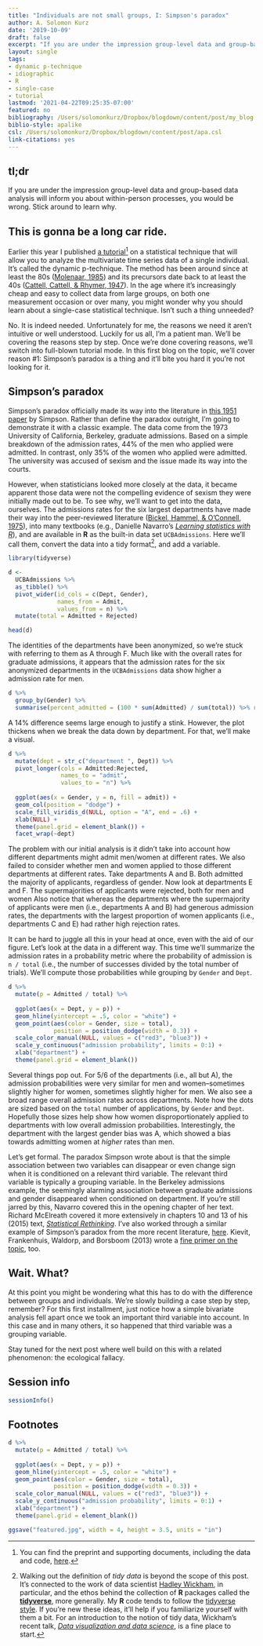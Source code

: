 ```yaml
---
title: "Individuals are not small groups, I: Simpson's paradox"
author: A. Solomon Kurz
date: '2019-10-09'
draft: false
excerpt: "If you are under the impression group-level data and group-based data analysis will inform you about within-person processes, you would be wrong. Stick around to learn why."
layout: single
tags:
- dynamic p-technique
- idiographic
- R
- single-case
- tutorial
lastmod: '2021-04-22T09:25:35-07:00'
featured: no
bibliography: /Users/solomonkurz/Dropbox/blogdown/content/post/my_blog.bib
biblio-style: apalike
csl: /Users/solomonkurz/Dropbox/blogdown/content/post/apa.csl  
link-citations: yes
---
```


## tl;dr

If you are under the impression group-level data and group-based data analysis will inform you about within-person processes, you would be wrong. Stick around to learn why.

## This is gonna be a long car ride.

Earlier this year I published [a tutorial](https://www.sciencedirect.com/science/article/pii/S2212144718301807?via%3Dihub)[^1] on a statistical technique that will allow you to analyze the multivariate time series data of a single individual. It's called the dynamic p-technique. The method has been around since at least the 80s ([Molenaar, 1985](https://link.springer.com/article/10.1007/BF02294246)) and its precursors date back to at least the 40s ([Cattell, Cattell, & Rhymer, 1947](https://link.springer.com/article/10.1007/BF02288941)). In the age where it's increasingly cheap and easy to collect data from large groups, on both one measurement occasion or over many, you might wonder why you should learn about a single-case statistical technique. Isn't such a thing unneeded?
	
No. It is indeed needed. Unfortunately for me, the reasons we need it aren't intuitive or well understood. Luckily for us all, I'm a patient man. We'll be covering the reasons step by step. Once we're done covering reasons, we'll switch into full-blown tutorial mode. In this first blog on the topic, we'll cover reason #1: Simpson's paradox is a thing and it'll bite you hard it you're not looking for it.

## Simpson's paradox

Simpson's paradox officially made its way into the literature in [this 1951 paper](http://math.bme.hu/~marib/bsmeur/simpson.pdf) by Simpson. Rather than define the paradox outright, I'm going to demonstrate it with a classic example. The data come from the 1973 University of California, Berkeley, graduate admissions. Based on a simple breakdown of the admission rates, 44% of the men who applied were admitted. In contrast, only 35% of the women who applied were admitted. The university was accused of sexism and the issue made its way into the courts.

However, when statisticians looked more closely at the data, it became apparent those data were not the compelling evidence of sexism they were initially made out to be. To see why, we'll want to get into the data, ourselves. The admissions rates for the six largest departments have made their way into the peer-reviewed literature ([Bickel, Hammel, & O'Connell, 1975](http://citeseerx.ist.psu.edu/viewdoc/download?doi=10.1.1.394.9241&rep=rep1&type=pdf)), into many textbooks (e.g., Danielle Navarro's [*Learning statistics with R*](https://learningstatisticswithr.com/lsr-0.6.pdf)), and are available in **R** as the built-in data set `UCBAdmissions`. Here we'll call them, convert the data into a tidy format[^2], and add a variable. 

```r
library(tidyverse)

d <-
  UCBAdmissions %>% 
  as_tibble() %>% 
  pivot_wider(id_cols = c(Dept, Gender),
              names_from = Admit, 
              values_from = n) %>% 
  mutate(total = Admitted + Rejected)

head(d)
```

The identities of the departments have been anonymized, so we're stuck with referring to them as A through F. Much like with the overall rates for graduate admissions, it appears that the admission rates for the six anonymized departments in the `UCBAdmissions` data show higher a admission rate for men.

```r
d %>% 
  group_by(Gender) %>% 
  summarise(percent_admitted = (100 * sum(Admitted) / sum(total)) %>% round(digits = 1))
```

A 14% difference seems large enough to justify a stink. However, the plot thickens when we break the data down by department. For that, we'll make a visual.

```r
d %>%  
  mutate(dept = str_c("department ", Dept)) %>% 
  pivot_longer(cols = Admitted:Rejected,
               names_to = "admit",
               values_to = "n") %>% 
  
  ggplot(aes(x = Gender, y = n, fill = admit)) +
  geom_col(position = "dodge") +
  scale_fill_viridis_d(NULL, option = "A", end = .6) +
  xlab(NULL) +
  theme(panel.grid = element_blank()) +
  facet_wrap(~dept)
```

The problem with our initial analysis is it didn't take into account how different departments might admit men/women at different rates. We also failed to consider whether men and women applied to those different departments at different rates. Take departments A and B. Both admitted the majority of applicants, regardless of gender. Now look at departments E and F. The supermajorities of applicants were rejected, both for men and women Also notice that whereas the departments where the supermajority of applicants were men (i.e., departments A and B) had generous admission rates, the departments with the largest proportion of women applicants (i.e., departments C and E) had rather high rejection rates. 

It can be hard to juggle all this in your head at once, even with the aid of our figure. Let's look at the data in a different way. This time we'll summarize the admission rates in a probability metric where the probability of admission is `n / total` (i.e., the number of successes divided by the total number of trials). We'll compute those probabilities while grouping by `Gender` and `Dept`.

```r
d %>%
  mutate(p = Admitted / total) %>% 
  
  ggplot(aes(x = Dept, y = p)) +
  geom_hline(yintercept = .5, color = "white") +
  geom_point(aes(color = Gender, size = total),
             position = position_dodge(width = 0.3)) +
  scale_color_manual(NULL, values = c("red3", "blue3")) +
  scale_y_continuous("admission probability", limits = 0:1) +
  xlab("department") +
  theme(panel.grid = element_blank())
```

Several things pop out. For $5/6$ of the departments (i.e., all but A), the admission probabilities were very similar for men and women--sometimes slightly higher for women, sometimes slightly higher for men. We also see a broad range overall admission rates across departments. Note how the dots are sized based on the `total` number of applications, by `Gender` and `Dept`. Hopefully those sizes help show how women disproportionately applied to departments with low overall admission probabilities. Interestingly, the department with the largest gender bias was A, which showed a bias towards admitting women at *higher* rates than men.

Let's get formal. The paradox Simpson wrote about is that the simple association between two variables can disappear or even change sign when it is conditioned on a relevant third variable. The relevant third variable is typically a grouping variable. In the Berkeley admissions example, the seemingly alarming association between graduate admissions and gender disappeared when conditioned on department. If you're still jarred by this, Navarro covered this in the opening chapter of her text. Richard McElreath covered it more extensively in chapters 10 and 13 of his (2015) text, [*Statistical Rethinking*](https://xcelab.net/rm/statistical-rethinking/). I've also worked through a similar example of Simpson's paradox from the more recent literature, [here](https://bookdown.org/content/1850/adventures-in-covariance.html#summary-bonus-another-berkley-admissions-data-like-example). Kievit, Frankenhuis, Waldorp, and Borsboom (2013) wrote a [fine primer on the topic](https://www.frontiersin.org/articles/10.3389/fpsyg.2013.00513/full), too.

## Wait. What?

At this point you might be wondering what this has to do with the difference between groups and individuals. We're slowly building a case step by step, remember? For this first installment, just notice how a simple bivariate analysis fell apart once we took an important third variable into account. In this case and in many others, it so happened that third variable was a grouping variable.

Stay tuned for the next post where well build on this with a related phenomenon: the ecological fallacy.

## Session info

```r
sessionInfo()
```

## Footnotes

[^1]: You can find the preprint and supporting documents, including the data and code, [here](https://osf.io/cbyj3/).

[^2]: Walking out the definition of *tidy data* is beyond the scope of this post. It's connected to the work of data scientist [Hadley Wickham](http://hadley.nz), in particular, and the ethos behind the collection of **R** packages called the [**tidyverse**](https://www.tidyverse.org), more generally. My **R** code tends to follow the [tidyverse style](https://style.tidyverse.org). If you're new these ideas, it'll help if you familiarize yourself with them a bit. For an introduction to the notion of tidy data, Wickham's recent talk, [*Data visualization and data science*](https://www.youtube.com/watch?v=9YTNYT1maa4), is a fine place to start.

```r
d %>%
  mutate(p = Admitted / total) %>% 
  
  ggplot(aes(x = Dept, y = p)) +
  geom_hline(yintercept = .5, color = "white") +
  geom_point(aes(color = Gender, size = total),
             position = position_dodge(width = 0.3)) +
  scale_color_manual(NULL, values = c("red3", "blue3")) +
  scale_y_continuous("admission probability", limits = 0:1) +
  xlab("department") +
  theme(panel.grid = element_blank())

ggsave("featured.jpg", width = 4, height = 3.5, units = "in")
```

